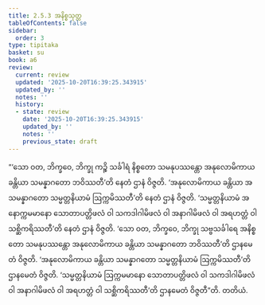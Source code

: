 ```yaml
---
title: 2.5.3 အနိစ္စသုတ္တ
tableOfContents: false
sidebar:
  order: 3
type: tipitaka
basket: su
book: a6
review:
  current: review
  updated: '2025-10-20T16:39:25.343915'
  updated_by: ''
  notes: ''
  history:
  - state: review
    date: '2025-10-20T16:39:25.343915'
    updated_by: ''
    notes: ''
    previous_state: draft
---
```



<DynamicBreadcrumb />


<ReviewStatus review={frontmatter.review} showDetails={true} />

<HypothesisAnnotation frontmatter={frontmatter} />

<Division number="98" book="a6" e="ch" v="16" p="384">

<Paragraph number="718" book="a6">
“‘သော ဝတ, ဘိက္ခဝေ, ဘိက္ခု ကဉ္စိ သင်္ခါရံ နိစ္စတော သမနုပဿန္တော အနုလောမိကာယ ခန္တိယာ သမန္နာဂတော ဘဝိဿတီ’တိ နေတံ ဌာနံ ဝိဇ္ဇတိ. ‘အနုလောမိကာယ ခန္တိယာ အသမန္နာဂတော သမ္မတ္တနိယာမံ ဩက္ကမိဿတီ’တိ နေတံ ဌာနံ ဝိဇ္ဇတိ. ‘သမ္မတ္တနိယာမံ အနောက္ကမမာနော သောတာပတ္တိဖလံ ဝါ သကဒါဂါမိဖလံ ဝါ အနာဂါမိဖလံ ဝါ အရဟတ္တံ ဝါ သစ္ဆိကရိဿတီ’တိ နေတံ ဌာနံ ဝိဇ္ဇတိ.
</Paragraph>

<Paragraph number="719" book="a6">
‘သော ဝတ, ဘိက္ခဝေ, ဘိက္ခု သဗ္ဗသင်္ခါရေ အနိစ္စတော သမနုပဿန္တော အနုလောမိကာယ ခန္တိယာ သမန္နာဂတော ဘဝိဿတီ’တိ ဌာနမေတံ ဝိဇ္ဇတိ. ‘အနုလောမိကာယ ခန္တိယာ သမန္နာဂတော သမ္မတ္တနိယာမံ ဩက္ကမိဿတီ’တိ ဌာနမေတံ ဝိဇ္ဇတိ. ‘သမ္မတ္တနိယာမံ ဩက္ကမမာနော သောတာပတ္တိဖလံ ဝါ သကဒါဂါမိဖလံ ဝါ အနာဂါမိဖလံ ဝါ အရဟတ္တံ ဝါ သစ္ဆိကရိဿတီ’တိ ဌာနမေတံ ဝိဇ္ဇတီ”တိ.

</Paragraph>
</Division>

<Paragraph number="720" type="center" book="a6">
တတိယံ.
</Paragraph>